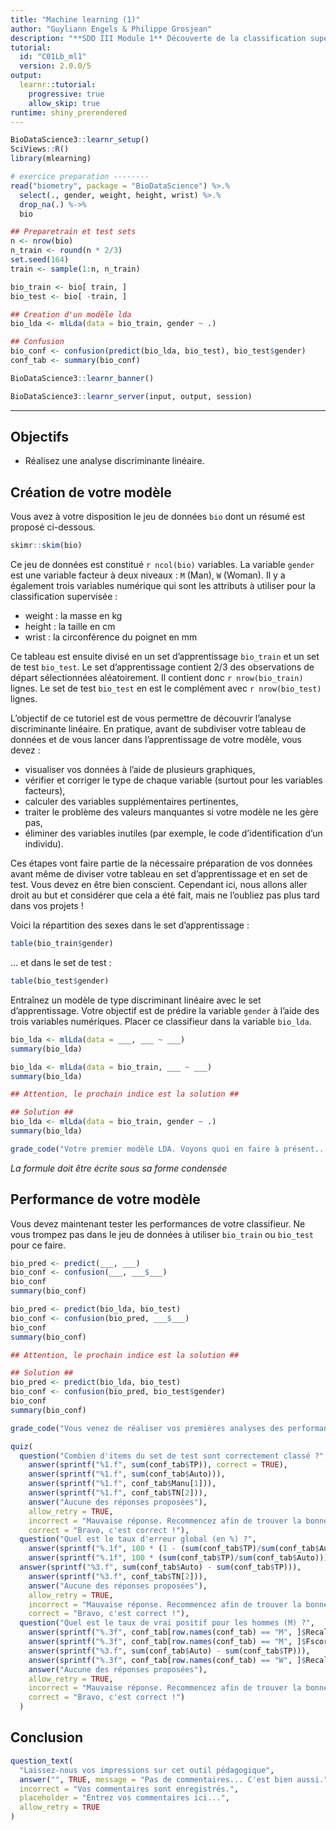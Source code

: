 ```yaml
---
title: "Machine learning (1)"
author: "Guyliann Engels & Philippe Grosjean"
description: "**SDD III Module 1** Découverte de la classification supervisée avec l'ADL."
tutorial:
  id: "C01Lb_ml1"
  version: 2.0.0/5
output:
  learnr::tutorial:
    progressive: true
    allow_skip: true
runtime: shiny_prerendered
---
```


```r
BioDataScience3::learnr_setup()
SciViews::R()
library(mlearning)

# exercice preparation --------
read("biometry", package = "BioDataScience") %>.%
  select(., gender, weight, height, wrist) %>.%
  drop_na(.) %->%
  bio

## Preparetrain et test sets
n <- nrow(bio)
n_train <- round(n * 2/3)
set.seed(164)
train <- sample(1:n, n_train)

bio_train <- bio[ train, ]
bio_test <- bio[ -train, ]

## Creation d'un modèle lda
bio_lda <- mlLda(data = bio_train, gender ~ .)

## Confusion 
bio_conf <- confusion(predict(bio_lda, bio_test), bio_test$gender)
conf_tab <- summary(bio_conf)
```

```r
BioDataScience3::learnr_banner()
```

```r
BioDataScience3::learnr_server(input, output, session)
```

------------------------------------------------------------------------

## Objectifs

-   Réalisez une analyse discriminante linéaire.

## Création de votre modèle

Vous avez à votre disposition le jeu de données `bio` dont un résumé est proposé ci-dessous.

```r
skimr::skim(bio)
```

Ce jeu de données est constitué `r ncol(bio)` variables. La variable `gender` est une variable facteur à deux niveaux : `M` (Man), `W` (Woman). Il y a également trois variables numérique qui sont les attributs à utiliser pour la classification supervisée :

-   weight : la masse en kg
-   height : la taille en cm
-   wrist : la circonférence du poignet en mm

Ce tableau est ensuite divisé en un set d'apprentissage `bio_train` et un set de test `bio_test`. Le set d'apprentissage contient 2/3 des observations de départ sélectionnées aléatoirement. Il contient donc `r nrow(bio_train)` lignes. Le set de test `bio_test` en est le complément avec `r nrow(bio_test)` lignes.

L'objectif de ce tutoriel est de vous permettre de découvrir l'analyse discriminante linéaire. En pratique, avant de subdiviser votre tableau de données et de vous lancer dans l'apprentissage de votre modèle, vous devez :

-   visualiser vos données à l'aide de plusieurs graphiques,
-   vérifier et corriger le type de chaque variable (surtout pour les variables facteurs),
-   calculer des variables supplémentaires pertinentes,
-   traiter le problème des valeurs manquantes si votre modèle ne les gère pas,
-   éliminer des variables inutiles (par exemple, le code d'identification d'un individu).

Ces étapes vont faire partie de la nécessaire préparation de vos données avant même de diviser votre tableau en set d'apprentissage et en set de test. Vous devez en être bien conscient. Cependant ici, nous allons aller droit au but et considérer que cela a été fait, mais ne l'oubliez pas plus tard dans vos projets !

Voici la répartition des sexes dans le set d'apprentissage :

```r
table(bio_train$gender)
```

... et dans le set de test :

```r
table(bio_test$gender)
```

Entraînez un modèle de type discriminant linéaire avec le set d'apprentissage. Votre objectif est de prédire la variable `gender` à l'aide des trois variables numériques. Placer ce classifieur dans la variable `bio_lda`.

```r
bio_lda <- mlLda(data = ___, ___ ~ ___)
summary(bio_lda)
```

```r
bio_lda <- mlLda(data = bio_train, ___ ~ ___)
summary(bio_lda)

## Attention, le prochain indice est la solution ##
```

```r
## Solution ##
bio_lda <- mlLda(data = bio_train, gender ~ .)
summary(bio_lda)
```

```r
grade_code("Votre premier modèle LDA. Voyons quoi en faire à présent...")
```

*La formule doit être écrite sous sa forme condensée*

## Performance de votre modèle

Vous devez maintenant tester les performances de votre classifieur. Ne vous trompez pas dans le jeu de données à utiliser `bio_train` ou `bio_test` pour ce faire.

```r
bio_pred <- predict(___, ___)
bio_conf <- confusion(___, ___$___)
bio_conf
summary(bio_conf)
```

```r
bio_pred <- predict(bio_lda, bio_test)
bio_conf <- confusion(bio_pred, ___$___)
bio_conf
summary(bio_conf)

## Attention, le prochain indice est la solution ##
```

```r
## Solution ##
bio_pred <- predict(bio_lda, bio_test)
bio_conf <- confusion(bio_pred, bio_test$gender)
bio_conf
summary(bio_conf)
```

```r
grade_code("Vous venez de réaliser vos premières analyses des performances d'un classifieur. Prenez un peu de temps pour analyser votre matrice de confusion et les métriques qui en découlent et répondez aux questions suivantes.")
```

```r
quiz(
  question("Combien d'items du set de test sont correctement classé ?",
    answer(sprintf("%1.f", sum(conf_tab$TP)), correct = TRUE),
    answer(sprintf("%1.f", sum(conf_tab$Auto))),
    answer(sprintf("%1.f", conf_tab$Manu[1])),
    answer(sprintf("%1.f", conf_tab$TN[2])),
    answer("Aucune des réponses proposées"),
    allow_retry = TRUE,
    incorrect = "Mauvaise réponse. Recommencez afin de trouver la bonne réponse",
    correct = "Bravo, c'est correct !"),
  question("Quel est le taux d'erreur global (en %) ?",
    answer(sprintf("%.1f", 100 * (1 - (sum(conf_tab$TP)/sum(conf_tab$Auto)))), correct = TRUE),
    answer(sprintf("%.1f", 100 * (sum(conf_tab$TP)/sum(conf_tab$Auto)))),
  answer(sprintf("%3.f", sum(conf_tab$Auto) - sum(conf_tab$TP))),
    answer(sprintf("%3.f", conf_tab$TN[2])),
    answer("Aucune des réponses proposées"),
    allow_retry = TRUE,
    incorrect = "Mauvaise réponse. Recommencez afin de trouver la bonne réponse",
    correct = "Bravo, c'est correct !"),
  question("Quel est le taux de vrai positif pour les hommes (M) ?",
    answer(sprintf("%.3f", conf_tab[row.names(conf_tab) == "M", ]$Recall), correct = TRUE),
    answer(sprintf("%.3f", conf_tab[row.names(conf_tab) == "M", ]$Fscore)),
    answer(sprintf("%3.f", sum(conf_tab$Auto) - sum(conf_tab$TP))),
    answer(sprintf("%.3f", conf_tab[row.names(conf_tab) == "W", ]$Recall)),
    answer("Aucune des réponses proposées"),
    allow_retry = TRUE,
    incorrect = "Mauvaise réponse. Recommencez afin de trouver la bonne réponse",
    correct = "Bravo, c'est correct !")
  )
```

## Conclusion

```r
question_text(
  "Laissez-nous vos impressions sur cet outil pédagogique",
  answer("", TRUE, message = "Pas de commentaires... C'est bien aussi."),
  incorrect = "Vos commentaires sont enregistrés.",
  placeholder = "Entrez vos commentaires ici...",
  allow_retry = TRUE
)
```
